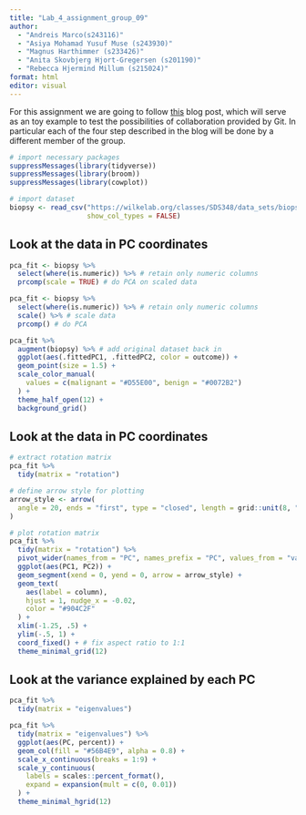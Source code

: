 ```yaml
---
title: "Lab_4_assignment_group_09"
author: 
  - "Andreis Marco(s243116)" 
  - "Asiya Mohamad Yusuf Muse (s243930)"
  - "Magnus Harthimmer (s233426)"  
  - "Anita Skovbjerg Hjort-Gregersen (s201190)"
  - "Rebecca Hjermind Millum (s215024)"
format: html
editor: visual
---
```


For this assignment we are going to follow [this](https://clauswilke.com/blog/2020/09/07/pca-tidyverse-style/) blog post, which will serve as an toy example to test the possibilities of collaboration provided by Git. In particular each of the four step described in the blog will be done by a different member of the group.

```r
# import necessary packages
suppressMessages(library(tidyverse))
suppressMessages(library(broom))
suppressMessages(library(cowplot))
```

```r
# import dataset
biopsy <- read_csv("https://wilkelab.org/classes/SDS348/data_sets/biopsy.csv",
                   show_col_types = FALSE)
```

## Look at the data in PC coordinates

```r
pca_fit <- biopsy %>% 
  select(where(is.numeric)) %>% # retain only numeric columns
  prcomp(scale = TRUE) # do PCA on scaled data
```

```r
pca_fit <- biopsy %>% 
  select(where(is.numeric)) %>% # retain only numeric columns
  scale() %>% # scale data
  prcomp() # do PCA
```

```r
pca_fit %>%
  augment(biopsy) %>% # add original dataset back in
  ggplot(aes(.fittedPC1, .fittedPC2, color = outcome)) + 
  geom_point(size = 1.5) +
  scale_color_manual(
    values = c(malignant = "#D55E00", benign = "#0072B2")
  ) +
  theme_half_open(12) +
  background_grid()
```

## Look at the data in PC coordinates

```r
# extract rotation matrix
pca_fit %>%
  tidy(matrix = "rotation")
```

```r
# define arrow style for plotting
arrow_style <- arrow(
  angle = 20, ends = "first", type = "closed", length = grid::unit(8, "pt")
)

# plot rotation matrix
pca_fit %>%
  tidy(matrix = "rotation") %>%
  pivot_wider(names_from = "PC", names_prefix = "PC", values_from = "value") %>%
  ggplot(aes(PC1, PC2)) +
  geom_segment(xend = 0, yend = 0, arrow = arrow_style) +
  geom_text(
    aes(label = column),
    hjust = 1, nudge_x = -0.02, 
    color = "#904C2F"
  ) +
  xlim(-1.25, .5) +
  ylim(-.5, 1) +
  coord_fixed() + # fix aspect ratio to 1:1
  theme_minimal_grid(12)
```

## Look at the variance explained by each PC

```r
pca_fit %>%
  tidy(matrix = "eigenvalues")
```

```r
pca_fit %>%
  tidy(matrix = "eigenvalues") %>%
  ggplot(aes(PC, percent)) +
  geom_col(fill = "#56B4E9", alpha = 0.8) +
  scale_x_continuous(breaks = 1:9) +
  scale_y_continuous(
    labels = scales::percent_format(),
    expand = expansion(mult = c(0, 0.01))
  ) +
  theme_minimal_hgrid(12)
```

